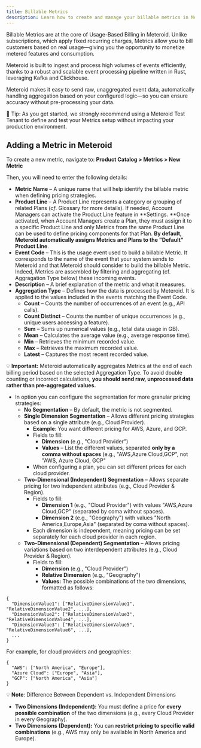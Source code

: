 ---
title: Billable Metrics
description: Learn how to create and manage your billable metrics in Meteroid.
---

Billable Metrics are at the core of Usage-Based Billing in Meteroid. Unlike subscriptions, which apply fixed recurring charges, Metrics allow you to bill customers based on real usage—giving you the opportunity to monetize metered features and consumption.

Meteroid is built to ingest and process high volumes of events efficiently, thanks to a robust and scalable event processing pipeline written in Rust, leveraging Kafka and Clickhouse. 

Meteroid makes it easy to send raw, unaggregated event data, automatically handling aggregation based on your configured logic—so you can ensure accuracy without pre-processing your data.

📌 Tip: As you get started, we strongly recommend using a Meteroid Test Tenant to define and test your Metrics setup without impacting your production environment.

## Adding a Metric in Meteroid

To create a new metric, navigate to: **Product Catalog > Metrics > New Metric**

Then, you will need to enter the following details:

* **Metric Name** – A unique name that will help identify the billable metric when defining pricing strategies.
* **Product Line** – A Product Line represents a category or grouping of related Plans (*cf*. Glossary for more details). If needed, Account Managers can activate the Product Line feature in \*\*Settings. \*\*Once activated, when Account Managers create a Plan, they must assign it to a specific Product Line and only Metrics from the same Product Line can be used to define pricing components for that Plan. **By default, Meteroid automatically assigns Metrics and Plans to the "Default" Product Line**.
* **Event Code** – This is the usage event used to build a billable Metric. It corresponds to the name of the event that your system sends to Meteroid and that Meteroid should consider to build the billable Metric. Indeed, Metrics are assembled by filtering and aggregating (cf. Aggragation Type below) these incoming events.
* **Description** – A brief explanation of the metric and what it measures.
* **Aggregation Type** – Defines how the data is processed by Meteroid. It is applied to the values included in the events matching the Event Code.
  * **Count** – Counts the number of occurrences of an event (e.g., API calls).
  * **Count Distinct** – Counts the number of unique occurrences (e.g., unique users accessing a feature).
  * **Sum** – Sums up numerical values (e.g., total data usage in GB).
  * **Mean** – Calculates the average value (e.g., average response time).
  * **Min** – Retrieves the minimum recorded value.
  * **Max** – Retrieves the maximum recorded value.
  * **Latest** – Captures the most recent recorded value.

💡 **Important:** Meteroid automatically aggregates Metrics at the end of each billing period based on the selected Aggregation Type. To avoid double counting or incorrect calculations, **you should send raw, unprocessed data rather than pre-aggregated values.**

* In option you can configure the segmentation for more granular pricing strategies:
  * **No Segmentation** – By default, the metric is not segmented.
  * **Single Dimension Segmentation** – Allows different pricing strategies based on a single attribute (e.g., Cloud Provider).
    * **Example**: You want different pricing for AWS, Azure, and GCP.
    * Fields to fill:
      * **Dimension** (e.g., "Cloud Provider")
      * **Values** – List the different values, separated **only by a comma without spaces** (e.g., "AWS,Azure Cloud,GCP", not "AWS, Azure Cloud, GCP"
    * When configuring a plan, you can set different prices for each cloud provider.
  * **Two-Dimensional (Independent) Segmentation** – Allows separate pricing for two independent attributes (e.g., Cloud Provider & Region).
    * Fields to fill:
      * **Dimension 1** (e.g., "Cloud Provider") with values "AWS,Azure Cloud,GCP" (separated by coma without spaces).
      * **Dimension 2** (e.g., "Geography") with values "North America,Europe,Asia" (separated by coma without spaces).
    * Each dimension is independent, meaning pricing can be set separately for each cloud provider in each region.
  * **Two-Dimensional (Dependent) Segmentation** – Allows pricing variations based on two interdependent attributes (e.g., Cloud Provider & Region).
    * Fields to fill:
      * **Dimension** (e.g., "Cloud Provider")
      * **Relative Dimension** (e.g., "Geography")
      * **Values:** The possible combinations of the two dimensions, formatted as follows:

```
{
  "DimensionValue1": ["RelativeDimensionValue1", "RelativeDimensionValue2", ...],
  "DimensionValue2": ["RelativeDimensionValue3", "RelativeDimensionValue4", ...],
  "DimensionValue3": ["RelativeDimensionValue5", "RelativeDimensionValue6", ...],
  ...
}
```

For example, for cloud providers and geographies:

```
{
  "AWS": ["North America", "Europe"],
  "Azure Cloud": ["Europe", "Asia"],
  "GCP": ["North America", "Asia"]
}
``` 

💡 **Note**: Difference Between Dependent vs. Independent Dimensions


- **Two Dimensions (Independent):** You must define a price for **every possible combination** of the two dimensions (e.g., every Cloud Provider in every Geography).
- **Two Dimensions (Dependent):** You can **restrict pricing to specific valid combinations** (e.g., AWS may only be available in North America and Europe).


          
